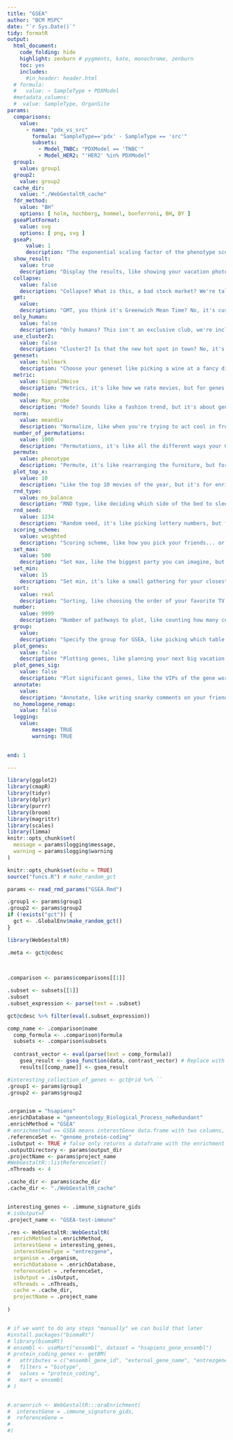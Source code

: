 ```yaml
---
title: "GSEA"
author: "BCM MSPC"
date: "`r Sys.Date()`"
tidy: formatR
output:
  html_document:
    code_folding: hide
    highlight: zenburn # pygments, kate, monochrome, zenburn
    toc: yes
    includes:
      #in_header: header.html 
  # formula:
  #   value: ~ SampleType + PDXModel
  #metadata_columns:
  #  value: SampleType, OrganSite
params:
  comparisons:
    value:
      - name: "pdx_vs_src"
        formula: "SampleType=='pdx' - SampleType == 'src'"
        subsets:
          - Model_TNBC: "PDXModel == 'TNBC'"
          - Model_HER2: "'HER2' %in% PDXModel"
  group1:
    value: group1
  group2:
    value: group2
  cache_dir:
    value: "./WebGestaltR_cache"
  fdr_method:
    value: "BH"
    options: [ holm, hochberg, hommel, bonferroni, BH, BY ]
  gseaPlotFormat:
    value: svg
    options: [ png, svg ]
  gseaP:
      value: 1
      description: "The exponential scaling factor of the phenotype score. The default is 1. When p=0, ES reduces to standard K-S statistics (See original paper for more details)."
  show_result:
    value: true
    description: "Display the results, like showing your vacation photos to your friends who didn't go!"
  collapse:
    value: false
    description: "Collapse? What is this, a bad stock market? We're talking genesets here!"
  gmt:
    value:
    description: "GMT, you think it's Greenwich Mean Time? No, it's custom genesets for you, my friend!"
  only_human:
    value: false
    description: "Only humans? This isn't an exclusive club, we're including everybody's genes!"
  use_cluster2:
    value: false
    description: "Cluster2? Is that the new hot spot in town? No, it's another way to analyze gene sets!"
  geneset:
    value: hallmark
    description: "Choose your geneset like picking a wine at a fancy dinner party!"
  metric:
    value: Signal2Noise
    description: "Metrics, it's like how we rate movies, but for genes and pathways!"
  mode:
    value: Max_probe
    description: "Mode? Sounds like a fashion trend, but it's about gene expression data!"
  norm:
    value: meandiv
    description: "Normalize, like when you're trying to act cool in front of your in-laws!"
  number_of_permutations:
    value: 1000
    description: "Permutations, it's like all the different ways your GPS can take you home!"
  permute:
    value: phenotype
    description: "Permute, it's like rearranging the furniture, but for gene_sets or phenotype!"
  plot_top_x:
    value: 10
    description: "Like the top 10 movies of the year, but it's for enrichment plots!"
  rnd_type:
    value: no_balance
    description: "RND type, like deciding which side of the bed to sleep on!"
  rnd_seed:
    value: 1234
    description: "Random seed, it's like picking lottery numbers, but for your analysis!"
  scoring_scheme:
    value: weighted
    description: "Scoring scheme, like how you pick your friends... or enemies!"
  set_max:
    value: 500
    description: "Set max, like the biggest party you can imagine, but for genesets!"
  set_min:
    value: 15
    description: "Set min, it's like a small gathering for your closest genesets!"
  sort:
    value: real
    description: "Sorting, like choosing the order of your favorite TV shows on Netflix!"
  number:
    value: 9999
    description: "Number of pathways to plot, like counting how many cups of coffee you've had today!"
  group:
    value:
    description: "Specify the group for GSEA, like picking which table you want to sit at during a wedding!"
  plot_genes:
    value: false
    description: "Plotting genes, like planning your next big vacation!"
  plot_genes_sig:
    value: false
    description: "Plot significant genes, like the VIPs of the gene world!"
  annotate:
    value:
    description: "Annotate, like writing snarky comments on your friend's Facebook posts!"
  no_homologene_remap:
    value: false
  logging:
    value:
        message: TRUE
        warning: TRUE
  

end: 1

---
```



```r
library(ggplot2)
library(cmapR)
library(tidyr)
library(dplyr)
library(purrr)
library(broom)
library(magrittr)
library(scales)
library(limma)
knitr::opts_chunk$set(
  message = params$logging$message,
  warning = params$logging$warning
)

knitr::opts_chunk$set(echo = TRUE)
source("funcs.R") # make_random_gct 
```


```r

params <- read_rmd_params("GSEA.Rmd")

.group1 <- params$group1
.group2 <- params$group2
if (!exists("gct")) {
  gct <- .GlobalEnv$make_random_gct()
}
```

```r
library(WebGestaltR)

.meta <- gct@cdesc
  
  
```


```r
.comparison <- params$comparisons[[1]]

.subset <- subsets[[1]]
.subset
.subset_expression <- parse(text = .subset)

gct@cdesc %>% filter(eval(.subset_expression))

comp_name <- .comparison$name
  comp_formula <- .comparison$formula
  subsets <- .comparison$subsets
  
  contrast_vector <- eval(parse(text = comp_formula))
    gsea_result <- gsea_function(data, contrast_vector) # Replace with the appropriate GSEA function
    results[[comp_name]] <- gsea_result


```

```r

#interesting_collection_of_genes <- gct@rid %>% ``
.group1 <- params$group1
.group2 <- params$group2


.organism = "hsapiens"
.enrichDatabase = "geneontology_Biological_Process_noRedundant"
.enrichMethod = "GSEA"
# enrichmethod == GSEA means interestGene data.frame with two columns, geneids and scores
.referenceSet <- "genome_protein-coding"
.isOutput <- TRUE # false only returns a dataframe with the enrichment results, useful for analyzing many combinations of interesting genes
.outputDirectory <- params$output_dir
.projectName <- params$project_name
#WebGestaltR::listReferenceSet()
.nThreads <- 4

.cache_dir <- params$cache_dir
.cache_dir <- "./WebGestaltR_cache"  


interesting_genes <- .immune_signature_gids
#.isOutput=F
.project_name <- "GSEA-test-immune"

.res <- WebGestaltR::WebGestaltR(
  enrichMethod = .enrichMethod,
  interestGene = interesting_genes,
  interestGeneType = "entrezgene",
  organism = .organism,
  enrichDatabase = .enrichDatabase,
  referenceSet = .referenceSet,
  isOutput = .isOutput,
  nThreads = .nThreads,
  cache = .cache_dir,
  projectName = .project_name
  
)


# if we want to do any steps "manually" we can build that later
#install.packages("biomaRt")
# library(biomaRt)
# ensembl <- useMart("ensembl", dataset = "hsapiens_gene_ensembl")
# protein_coding_genes <- getBM(
#   attributes = c("ensembl_gene_id", "external_gene_name", "entrezgene"),
#   filters = "biotype",
#   values = "protein_coding",
#   mart = ensembl
# )


#.oraenrich <- WebGestaltR:::oraEnrichment(
#  interestGene = .immune_signature_gids,
#  referenceGene =
#  
#)
```
